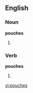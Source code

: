 ==English==

===Noun===
'''pouches'''

# {{plural of|[[pouch]]}}

===Verb===
'''pouches'''
# {{third-person singular of|[[pouch]]}}

[[vi:pouches]]